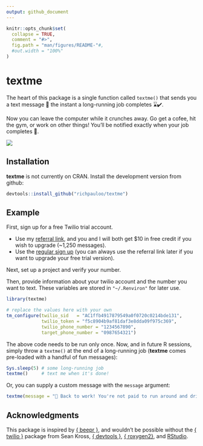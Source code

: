 ```yaml
---
output: github_document
---
```


<!-- README.md is generated from README.Rmd. Please edit that file -->

```r
knitr::opts_chunk$set(
  collapse = TRUE,
  comment = "#>",
  fig.path = "man/figures/README-"#,
  #out.width = "100%"
)
```
# textme

<!-- badges: start -->
<!-- badges: end -->

The heart of this package is a single function called `textme()` that sends you a text message 📱 the instant a long-running job completes ⌛✔️.

Now you can leave the computer while it crunches away. Go get a cofee, hit the gym, or work on other things! You'll be notified exactly when your job completes 🎉.  

![](https://github.com/richpauloo/junkyard/blob/master/img/textme.png?raw=true)


## Installation

<!-- You can install the released version of textme from [CRAN](https://CRAN.R-project.org) with: -->

<!-- ``` r -->
<!-- install.packages("textme") -->
<!-- ``` -->

**textme** is not currently on CRAN. Install the development version from github:

```r
devtools::install_github("richpauloo/textme")
```

## Example

First, sign up for a free Twilio trial account. 

* Use my [referral link](https://www.twilio.com/referral/rIaK9w), and you and I will both get $10 in free credit if you wish to upgrade (~1,250 messages).  
* Use the [regular sign up](https://www.twilio.com/) (you can always use the referral link later if you want to upgrade your free trial version).  

Next, set up a project and verify your number.  

Then, provide information about your twilio account and the number you want to text. These variables are stored in `"~/.Renviron"` for later use.  

```r
library(textme)

# replace the values here with your own
tm_configure(twilio_sid   = "AC1ffb4917879549a0f0720c0214bde131",
             twilio_token = "f5c8904b9af81daf3e8dda09f975c369",
             twilio_phone_number = "1234567890",
             target_phone_number = "0987654321")
```

The above code needs to be run only once. Now, and in future R sessions, simply throw a `textme()` at the end of a long-running job (**textme** comes pre-loaded with a handful of fun messages):  

```r
Sys.sleep(5) # some long-running job
textme()     # text me when it's done!
```

Or, you can supply a custom message with the `message` argument: 

```r
textme(message = "👹 Back to work! You're not paid to run around and drink ☕ all day!")
```


## Acknowledgments

This package is inspired by [{ beepr }](https://www.r-project.org/nosvn/pandoc/beepr.html), and wouldn't be possible without the [{ twilio }](https://github.com/seankross/twilio) package from Sean Kross, [{ devtools }](https://github.com/r-lib/devtools), [{ roxygen2}](https://github.com/r-lib/roxygen2), and [RStudio](https://www.rstudio.com/).  
